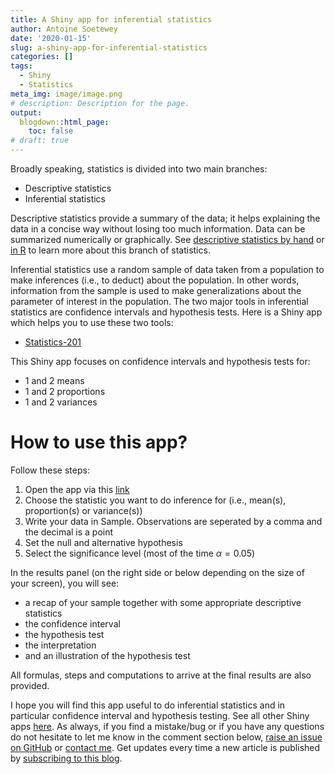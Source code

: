 ```yaml
---
title: A Shiny app for inferential statistics
author: Antoine Soetewey
date: '2020-01-15'
slug: a-shiny-app-for-inferential-statistics
categories: []
tags:
  - Shiny
  - Statistics
meta_img: image/image.png
# description: Description for the page.
output:
  blogdown::html_page:
    toc: false
# draft: true
---
```


Broadly speaking, statistics is divided into two main branches:

* Descriptive statistics
* Inferential statistics

Descriptive statistics provide a summary of the data; it helps explaining the data in a concise way without losing too much information. Data can be summarized numerically or graphically.
See [descriptive statistics by hand](/blog/descriptive-statistics-by-hand/) or [in R]((/blog/descriptive-statistics-in-r/)) to learn more about this branch of statistics.

Inferential statistics use a random sample of data taken from a population to make inferences (i.e., to deduct) about the population. In other words, information from the sample is used to make generalizations about the parameter of interest in the population. The two major tools in inferential statistics are confidence intervals and hypothesis tests. Here is a Shiny app which helps you to use these two tools:

* [Statistics-201](https://antoinesoetewey.shinyapps.io/statistics-201/)

This Shiny app focuses on confidence intervals and hypothesis tests for:

* 1 and 2 means
* 1 and 2 proportions
* 1 and 2 variances

# How to use this app?

Follow these steps:

1. Open the app via this [link](https://antoinesoetewey.shinyapps.io/statistics-201/)
1. Choose the statistic you want to do inference for (i.e., mean(s), proportion(s) or variance(s))
1. Write your data in Sample. Observations are seperated by a comma and the decimal is a point
1. Set the null and alternative hypothesis
1. Select the significance level (most of the time $\alpha = 0.05$)

In the results panel (on the right side or below depending on the size of your screen), you will see:

* a recap of your sample together with some appropriate descriptive statistics
* the confidence interval
* the hypothesis test
* the interpretation
* and an illustration of the hypothesis test

All formulas, steps and computations to arrive at the final results are also provided.

I hope you will find this app useful to do inferential statistics and in particular confidence interval and hypothesis testing. See all other Shiny apps [here](/tags/shiny/). As always, if you find a mistake/bug or if you have any questions do not hesitate to let me know in the comment section below, <a href="https://github.com/AntoineSoetewey/statsandr/issues" target="_blank" rel="noopener">raise an issue on GitHub</a> or [contact me](/contact/). Get updates every time a new article is published by [subscribing to this blog](/subscribe/).

